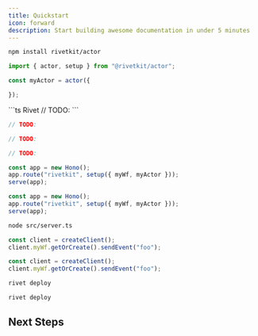 ```yaml
---
title: Quickstart
icon: forward
description: Start building awesome documentation in under 5 minutes
---
```


<Steps>
<Step title="Install">

```sh
npm install rivetkit/actor
```

</Step>
<Step title="Write Actor">

```ts
import { actor, setup } from "@rivetkit/actor";

const myActor = actor({

});
```

</Step>

<Step title="Configure Driver">

<CodeGroup>
```ts Rivet
// TODO:
```

```ts Cloudflare Workers
// TODO:
```

```ts Redis
// TODO:
```

```ts Postgres
// TODO:
```
</CodeGroup>

</Step>

<Step title="Add RivetKit">

<CodeGroup>

```ts Hono
const app = new Hono();
app.route("rivetkit", setup({ myWf, myActor }));
serve(app);
```

```ts Express.js
const app = new Hono();
app.route("rivetkit", setup({ myWf, myActor }));
serve(app);
```

</CodeGroup>

</Step>

<Step title="Run server">

```sh
node src/server.ts
```

</Step>

<Step title="Integrate client">

<CodeGroup>

```ts Node.js
const client = createClient();
client.myWf.getOrCreate().sendEvent("foo");
```

```ts React
const client = createClient();
client.myWf.getOrCreate().sendEvent("foo");
```

</CodeGroup>

</Step>

<Step title="Deploy server">

<CodeGroup>

```sh Rivet
rivet deploy
```

```sh Cloudflare Workers
rivet deploy
```

</CodeGroup>

</Step>

</Steps>


## Next Steps

<CardGroup>
	<Card title="Overview" href="/concepts/overview" icon="square-plus" horizontal={true} />
	<Card title="Interacting with Actors" href="/concepts/interacting-with-actors" icon="square-plus" horizontal={true} />
	<Card title="Actions" href="/concepts/actions" icon="bolt" horizontal={true} />
	<Card title="State" href="/concepts/state" icon="floppy-disk" horizontal={true} />
</CardGroup>

